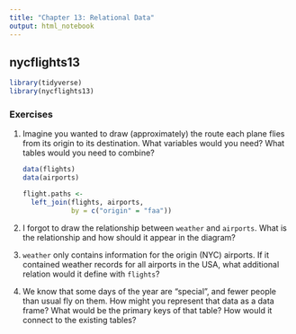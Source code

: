 ```yaml
---
title: "Chapter 13: Relational Data"
output: html_notebook
---
```


## nycflights13

```r
library(tidyverse)
library(nycflights13)
```

### Exercises

1.  Imagine you wanted to draw (approximately) the route each plane flies from its origin to its destination. What variables would you need? What tables would you need to combine?

    ```r
    data(flights)
    data(airports)

    flight.paths <- 
      left_join(flights, airports,
                by = c("origin" = "faa"))
    ```

2.  I forgot to draw the relationship between `weather` and `airports`. What is the relationship and how should it appear in the diagram?

3.  `weather` only contains information for the origin (NYC) airports. If it contained weather records for all airports in the USA, what additional relation would it define with `flights`?

4.  We know that some days of the year are "special", and fewer people than usual fly on them. How might you represent that data as a data frame? What would be the primary keys of that table? How would it connect to the existing tables?
